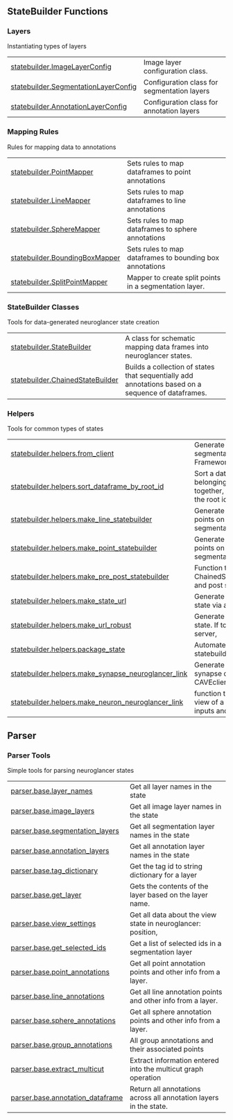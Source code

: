 #  {.doc .doc-index}

## StateBuilder Functions

### Layers

Instantiating types of layers

| | |
| --- | --- |
| [statebuilder.ImageLayerConfig](statebuilder.ImageLayerConfig.qmd#nglui.statebuilder.ImageLayerConfig) | Image layer configuration class. |
| [statebuilder.SegmentationLayerConfig](statebuilder.SegmentationLayerConfig.qmd#nglui.statebuilder.SegmentationLayerConfig) | Configuration class for segmentation layers |
| [statebuilder.AnnotationLayerConfig](statebuilder.AnnotationLayerConfig.qmd#nglui.statebuilder.AnnotationLayerConfig) | Configuration class for annotation layers |

### Mapping Rules

Rules for mapping data to annotations

| | |
| --- | --- |
| [statebuilder.PointMapper](statebuilder.PointMapper.qmd#nglui.statebuilder.PointMapper) | Sets rules to map dataframes to point annotations |
| [statebuilder.LineMapper](statebuilder.LineMapper.qmd#nglui.statebuilder.LineMapper) | Sets rules to map dataframes to line annotations |
| [statebuilder.SphereMapper](statebuilder.SphereMapper.qmd#nglui.statebuilder.SphereMapper) | Sets rules to map dataframes to sphere annotations |
| [statebuilder.BoundingBoxMapper](statebuilder.BoundingBoxMapper.qmd#nglui.statebuilder.BoundingBoxMapper) | Sets rules to map dataframes to bounding box annotations |
| [statebuilder.SplitPointMapper](statebuilder.SplitPointMapper.qmd#nglui.statebuilder.SplitPointMapper) | Mapper to create split points in a segmentation layer. |

### StateBuilder Classes

Tools for data-generated neuroglancer state creation

| | |
| --- | --- |
| [statebuilder.StateBuilder](statebuilder.StateBuilder.qmd#nglui.statebuilder.StateBuilder) | A class for schematic mapping data frames into neuroglancer states. |
| [statebuilder.ChainedStateBuilder](statebuilder.ChainedStateBuilder.qmd#nglui.statebuilder.ChainedStateBuilder) | Builds a collection of states that sequentially add annotations based on a sequence of dataframes. |

### Helpers

Tools for common types of states

| | |
| --- | --- |
| [statebuilder.helpers.from_client](statebuilder.helpers.from_client.qmd#nglui.statebuilder.helpers.from_client) | Generate basic image and segmentation layers from a FrameworkClient |
| [statebuilder.helpers.sort_dataframe_by_root_id](statebuilder.helpers.sort_dataframe_by_root_id.qmd#nglui.statebuilder.helpers.sort_dataframe_by_root_id) | Sort a dataframe so that rows belonging to the same root id are together, ordered by how many times the root id appears. |
| [statebuilder.helpers.make_line_statebuilder](statebuilder.helpers.make_line_statebuilder.qmd#nglui.statebuilder.helpers.make_line_statebuilder) | Generate a state builder that puts points on a single column with a linked segmentaton id |
| [statebuilder.helpers.make_point_statebuilder](statebuilder.helpers.make_point_statebuilder.qmd#nglui.statebuilder.helpers.make_point_statebuilder) | Generate a state builder that puts points on a single column with a linked segmentaton id |
| [statebuilder.helpers.make_pre_post_statebuilder](statebuilder.helpers.make_pre_post_statebuilder.qmd#nglui.statebuilder.helpers.make_pre_post_statebuilder) | Function to generate ChainedStateBuilder with optional pre and post synaptic |
| [statebuilder.helpers.make_state_url](statebuilder.helpers.make_state_url.qmd#nglui.statebuilder.helpers.make_state_url) | Generate a url from a neuroglancer state via a state server. |
| [statebuilder.helpers.make_url_robust](statebuilder.helpers.make_url_robust.qmd#nglui.statebuilder.helpers.make_url_robust) | Generate a url from a neuroglancer state. If too long, return through state server, |
| [statebuilder.helpers.package_state](statebuilder.helpers.package_state.qmd#nglui.statebuilder.helpers.package_state) | Automate creating a state from a statebuilder and |
| [statebuilder.helpers.make_synapse_neuroglancer_link](statebuilder.helpers.make_synapse_neuroglancer_link.qmd#nglui.statebuilder.helpers.make_synapse_neuroglancer_link) | Generate a neuroglancer link from a synapse dataframe as returned from CAVEclient.materialize.synapse_query. |
| [statebuilder.helpers.make_neuron_neuroglancer_link](statebuilder.helpers.make_neuron_neuroglancer_link.qmd#nglui.statebuilder.helpers.make_neuron_neuroglancer_link) | function to create a neuroglancer link view of a neuron, optionally including inputs and outputs |

## Parser

### Parser Tools

Simple tools for parsing neuroglancer states

| | |
| --- | --- |
| [parser.base.layer_names](parser.base.layer_names.qmd#nglui.parser.base.layer_names) | Get all layer names in the state |
| [parser.base.image_layers](parser.base.image_layers.qmd#nglui.parser.base.image_layers) | Get all image layer names in the state |
| [parser.base.segmentation_layers](parser.base.segmentation_layers.qmd#nglui.parser.base.segmentation_layers) | Get all segmentation layer names in the state |
| [parser.base.annotation_layers](parser.base.annotation_layers.qmd#nglui.parser.base.annotation_layers) | Get all annotation layer names in the state |
| [parser.base.tag_dictionary](parser.base.tag_dictionary.qmd#nglui.parser.base.tag_dictionary) | Get the tag id to string dictionary for a layer |
| [parser.base.get_layer](parser.base.get_layer.qmd#nglui.parser.base.get_layer) | Gets the contents of the layer based on the layer name. |
| [parser.base.view_settings](parser.base.view_settings.qmd#nglui.parser.base.view_settings) | Get all data about the view state in neuroglancer: position, |
| [parser.base.get_selected_ids](parser.base.get_selected_ids.qmd#nglui.parser.base.get_selected_ids) | Get a list of selected ids in a segmentation layer |
| [parser.base.point_annotations](parser.base.point_annotations.qmd#nglui.parser.base.point_annotations) | Get all point annotation points and other info from a layer. |
| [parser.base.line_annotations](parser.base.line_annotations.qmd#nglui.parser.base.line_annotations) | Get all line annotation points and other info from a layer. |
| [parser.base.sphere_annotations](parser.base.sphere_annotations.qmd#nglui.parser.base.sphere_annotations) | Get all sphere annotation points and other info from a layer. |
| [parser.base.group_annotations](parser.base.group_annotations.qmd#nglui.parser.base.group_annotations) | All group annotations and their associated points |
| [parser.base.extract_multicut](parser.base.extract_multicut.qmd#nglui.parser.base.extract_multicut) | Extract information entered into the multicut graph operation |
| [parser.base.annotation_dataframe](parser.base.annotation_dataframe.qmd#nglui.parser.base.annotation_dataframe) | Return all annotations across all annotation layers in the state. |